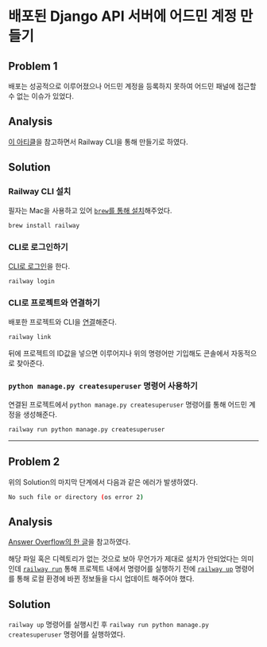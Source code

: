 # 배포된 Django API 서버에 어드민 계정 만들기

## Problem 1

배포는 성공적으로 이루어졌으나 어드민 계정을 등록하지 못하여 어드민 패널에 접근할 수 없는 이슈가 있었다.

## Analysis

[이 아티클](https://dev.to/mr_destructive/django-postgresql-deployment-on-railway-app-d54)을 참고하면서 Railway CLI을 통해 만들기로 하였다.

## Solution

### Railway CLI 설치

필자는 Mac을 사용하고 있어 [`brew`를 통해 설치](https://docs.railway.app/guides/cli#homebrew-macos)해주었다.

```bash
brew install railway
```

### CLI로 로그인하기

[CLI로 로그인](https://docs.railway.app/guides/cli#authenticating-with-the-cli)을 한다.

```bash
railway login
```

### CLI로 프로젝트와 연결하기

배포한 프로젝트와 CLI을 [연결](https://docs.railway.app/guides/cli#link-to-a-project)해준다.

```bash
railway link
```

뒤에 프로젝트의 ID값을 넣으면 이루어지나 위의 명령어만 기입해도 콘솔에서 자동적으로 찾아준다.

### `python manage.py createsuperuser` 명령어 사용하기

연결된 프로젝트에서 `python manage.py createsuperuser` 명령어를 통해 어드민 계정을 생성해준다.

```bash
railway run python manage.py createsuperuser
```

---

## Problem 2

위의 Solution의 마지막 단계에서 다음과 같은 에러가 발생하였다.

```bash
No such file or directory (os error 2)
```

## Analysis

[Answer Overflow의 한 글](https://www.answeroverflow.com/m/1112141160480243753)을 참고하였다.

해당 파일 혹은 디렉토리가 없는 것으로 보아 무언가가 제대로 설치가 안되었다는 의미인데 [`railway run`](https://docs.railway.app/reference/cli-api#run) 통해 프로젝트 내에서 명령어를 실행하기 전에
[`railway up`](https://docs.railway.app/reference/cli-api#up) 명령어를 통해 로컬 환경에 바뀐 정보들을 다시 업데이트 해주어야 했다.

## Solution

`railway up` 명령어를 실행시킨 후 `railway run python manage.py createsuperuser` 명령어를 실행하였다.
